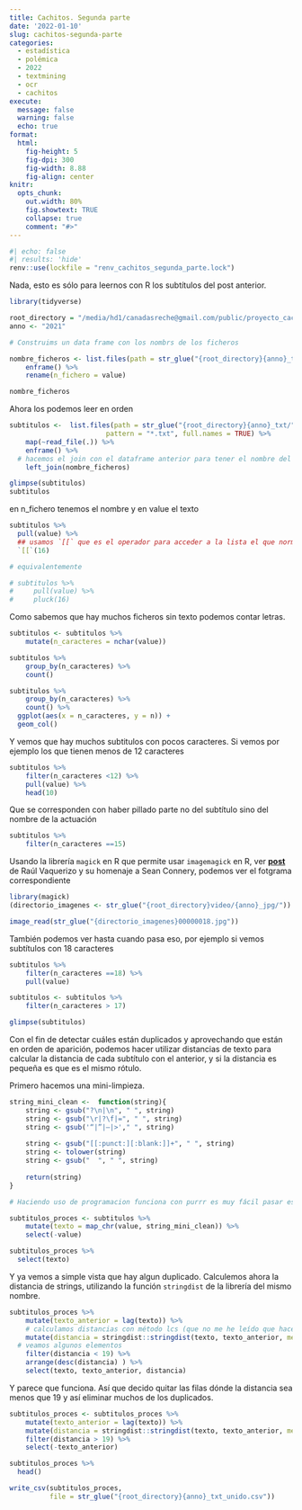 ```yaml
---
title: Cachitos. Segunda parte
date: '2022-01-10'
slug: cachitos-segunda-parte
categories:
  - estadística
  - polémica
  - 2022
  - textmining
  - ocr
  - cachitos
execute: 
  message: false
  warning: false
  echo: true
format: 
  html: 
    fig-height: 5
    fig-dpi: 300
    fig-width: 8.88
    fig-align: center
knitr:
  opts_chunk:
    out.width: 80%
    fig.showtext: TRUE
    collapse: true
    comment: "#>"
---
```


```r
#| echo: false
#| results: 'hide'
renv::use(lockfile = "renv_cachitos_segunda_parte.lock")
```




Nada, esto es sólo para leernos con R los subtítulos del post anterior. 

```r
library(tidyverse)

root_directory = "/media/hd1/canadasreche@gmail.com/public/proyecto_cachitos/"
anno <- "2021"

# Construims un data frame con los nombrs de los ficheros 

nombre_ficheros <- list.files(path = str_glue("{root_directory}{anno}_txt/")) %>% 
    enframe() %>% 
    rename(n_fichero = value)

nombre_ficheros
```

Ahora los podemos leer en orden

```r
subtitulos <-  list.files(path = str_glue("{root_directory}{anno}_txt/"), 
                        pattern = "*.txt", full.names = TRUE) %>% 
    map(~read_file(.)) %>% 
    enframe() %>%  
  # hacemos el join con el dataframe anterior para tener el nombre del fichero original
    left_join(nombre_ficheros)

glimpse(subtitulos)
subtitulos
```
en n_fichero tenemos el nombre y en value el texto

```r

subtitulos %>% 
  pull(value) %>%
  ## usamos `[[` que es el operador para acceder a la lista el que normalemente se usa [[nombre_elemento]]
  `[[`(16)

# equivalentemente

# subtitulos %>% 
#     pull(value) %>% 
#     pluck(16)


```

Como sabemos que hay muchos ficheros sin texto podemos contar letras. 


```r
subtitulos <- subtitulos %>% 
    mutate(n_caracteres = nchar(value)) 

subtitulos %>% 
    group_by(n_caracteres) %>% 
    count()

subtitulos %>% 
    group_by(n_caracteres) %>% 
    count() %>% 
  ggplot(aes(x = n_caracteres, y = n)) +
  geom_col()
```

Y vemos que hay muchos subtitulos con pocos caracteres. Si vemos por ejemplo los que tienen menos de 12 caracteres

```r
subtitulos %>% 
    filter(n_caracteres <12) %>% 
    pull(value) %>% 
    head(10)
```

Que se corresponden con haber pillado parte no del subtítulo sino del nombre de la actuación

```r
subtitulos %>% 
    filter(n_caracteres ==15)
```

Usando la librería `magick` en R que permite usar `imagemagick` en R, ver **[post](https://analisisydecision.es/tratamiento-y-procesado-de-imagenes-con-r-y-magick/)** de Raúl Vaquerizo y su homenaje a Sean Connery, podemos ver el fotgrama correspondiente

```r
library(magick)
(directorio_imagenes <- str_glue("{root_directory}video/{anno}_jpg/"))

image_read(str_glue("{directorio_imagenes}00000018.jpg"))

```

También podemos ver hasta cuando pasa eso, por ejemplo si vemos subtítulos con 18 caracteres

```r
subtitulos %>% 
    filter(n_caracteres ==18) %>% 
    pull(value)

```



```r
subtitulos <- subtitulos %>% 
    filter(n_caracteres > 17) 

glimpse(subtitulos)
```



Con el fin de detectar cuáles están duplicados y aprovechando que están en orden de aparición, podemos hacer utilizar distancias de texto para calcular la distancia de cada subtítulo con el anterior, y si la distancia es pequeña es que es el mismo rótulo. 

Primero hacemos una mini-limpieza. 

```r
string_mini_clean <-  function(string){
    string <- gsub("?\n|\n", " ", string)
    string <- gsub("\r|?\f|=", " ", string)
    string <- gsub('“|”|—|>'," ", string)
    
    string <- gsub("[[:punct:][:blank:]]+", " ", string)
    string <- tolower(string)
    string <- gsub("  ", " ", string)
    
    return(string)
}

# Haciendo uso de programacion funciona con purrr es muy fácil pasar esta función a cada elemento. y decirle que # el reultado es string con map_chr

subtitulos_proces <- subtitulos %>% 
    mutate(texto = map_chr(value, string_mini_clean)) %>% 
    select(-value)

subtitulos_proces %>% 
  select(texto)
```

Y ya vemos a simple vista que hay algun duplicado. Calculemos ahora la distancia de strings, utilizando la función `stringdist` de la librería del mismo nombre.

```r

subtitulos_proces %>% 
    mutate(texto_anterior = lag(texto)) %>% 
    # calculamos distancias con método lcs (que no me he leído que hace exactamente)
    mutate(distancia = stringdist::stringdist(texto, texto_anterior, method = "lcs")) %>% 
  # veamos algunos elementos
    filter(distancia < 19) %>% 
    arrange(desc(distancia) ) %>% 
    select(texto, texto_anterior, distancia) 
```

Y parece que funciona. 
Así que decido quitar las filas dónde la distancia  sea menos que 19  y así eliminar muchos de los duplicados. 


```r
subtitulos_proces <- subtitulos_proces %>% 
    mutate(texto_anterior = lag(texto)) %>% 
    mutate(distancia = stringdist::stringdist(texto, texto_anterior, method = "lcs")) %>% 
    filter(distancia > 19) %>% 
    select(-texto_anterior)

subtitulos_proces %>% 
  head()
```


```r
write_csv(subtitulos_proces,
          file = str_glue("{root_directory}{anno}_txt_unido.csv"))
```



